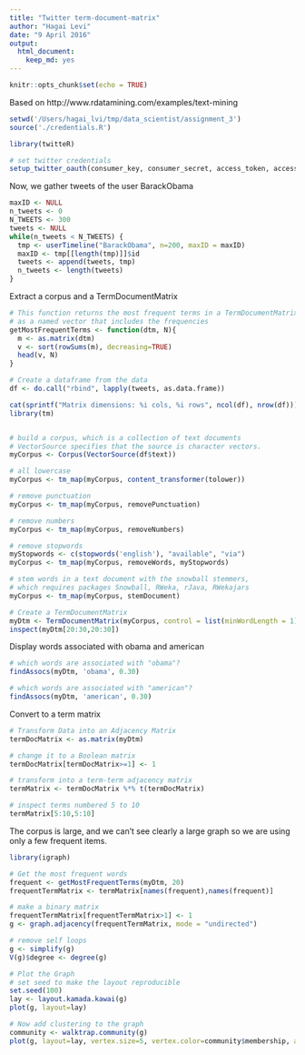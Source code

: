 ```yaml
---
title: "Twitter term-document-matrix"
author: "Hagai Levi"
date: "9 April 2016"
output: 
  html_document: 
    keep_md: yes
---
```


```r
knitr::opts_chunk$set(echo = TRUE)
```
Based on http://www.rdatamining.com/examples/text-mining

```r
setwd('/Users/hagai_lvi/tmp/data_scientist/assignment_3')
source('./credentials.R')
```

```r
library(twitteR)

# set twitter credentials
setup_twitter_oauth(consumer_key, consumer_secret, access_token, access_token_secret)
```

Now, we gather tweets of the user BarackObama
```r
maxID <- NULL
n_tweets <- 0
N_TWEETS <- 300
tweets <- NULL
while(n_tweets < N_TWEETS) {
  tmp <- userTimeline("BarackObama", n=200, maxID = maxID)
  maxID <- tmp[[length(tmp)]]$id  
  tweets <- append(tweets, tmp)
  n_tweets <- length(tweets)
}
```

Extract a corpus and a TermDocumentMatrix
```r
# This function returns the most frequent terms in a TermDocumentMatrix
# as a named vector that includes the frequencies
getMostFrequentTerms <- function(dtm, N){
  m <- as.matrix(dtm)
  v <- sort(rowSums(m), decreasing=TRUE)
  head(v, N)
}

# Create a dataframe from the data
df <- do.call("rbind", lapply(tweets, as.data.frame))

cat(sprintf("Matrix dimensions: %i cols, %i rows", ncol(df), nrow(df)))
library(tm)


# build a corpus, which is a collection of text documents
# VectorSource specifies that the source is character vectors.
myCorpus <- Corpus(VectorSource(df$text))

# all lowercase
myCorpus <- tm_map(myCorpus, content_transformer(tolower))

# remove punctuation
myCorpus <- tm_map(myCorpus, removePunctuation)

# remove numbers
myCorpus <- tm_map(myCorpus, removeNumbers)

# remove stopwords
myStopwords <- c(stopwords('english'), "available", "via")
myCorpus <- tm_map(myCorpus, removeWords, myStopwords)

# stem words in a text document with the snowball stemmers,
# which requires packages Snowball, RWeka, rJava, RWekajars
myCorpus <- tm_map(myCorpus, stemDocument)

# Create a TermDocumentMatrix
myDtm <- TermDocumentMatrix(myCorpus, control = list(minWordLength = 1))
inspect(myDtm[20:30,20:30])
```

Display words associated with obama and american
```r
# which words are associated with "obama"?
findAssocs(myDtm, 'obama', 0.30)

# which words are associated with "american"?
findAssocs(myDtm, 'american', 0.30)

```

Convert to a term matrix
```r

# Transform Data into an Adjacency Matrix
termDocMatrix <- as.matrix(myDtm)

# change it to a Boolean matrix
termDocMatrix[termDocMatrix>=1] <- 1

# transform into a term-term adjacency matrix
termMatrix <- termDocMatrix %*% t(termDocMatrix)

# inspect terms numbered 5 to 10
termMatrix[5:10,5:10]
```

The corpus is large, and we can't see clearly a large graph so we are using only a few
frequent items.
```r
library(igraph)

# Get the most frequent words
frequent <- getMostFrequentTerms(myDtm, 20)
frequentTermMatrix <- termMatrix[names(frequent),names(frequent)]

# make a binary matrix
frequentTermMatrix[frequentTermMatrix>1] <- 1
g <- graph.adjacency(frequentTermMatrix, mode = "undirected")

# remove self loops
g <- simplify(g)
V(g)$degree <- degree(g)

# Plot the Graph
# set seed to make the layout reproducible
set.seed(100)
lay <- layout.kamada.kawai(g)
plot(g, layout=lay)

# Now add clustering to the graph
community <- walktrap.community(g)
plot(g, layout=lay, vertex.size=5, vertex.color=community$membership, asp=FALSE)

```